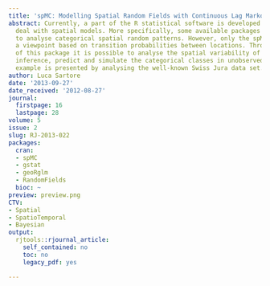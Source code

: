 ```yaml
---
title: 'spMC: Modelling Spatial Random Fields with Continuous Lag Markov Chains'
abstract: Currently, a part of the R statistical software is developed in order to
  deal with spatial models. More specifically, some available packages allow the user
  to analyse categorical spatial random patterns. However, only the spMC package considers
  a viewpoint based on transition probabilities between locations. Through the use
  of this package it is possible to analyse the spatial variability of data, make
  inference, predict and simulate the categorical classes in unobserved sites. An
  example is presented by analysing the well-known Swiss Jura data set.
author: Luca Sartore
date: '2013-09-27'
date_received: '2012-08-27'
journal:
  firstpage: 16
  lastpage: 28
volume: 5
issue: 2
slug: RJ-2013-022
packages:
  cran:
  - spMC
  - gstat
  - geoRglm
  - RandomFields
  bioc: ~
preview: preview.png
CTV:
- Spatial
- SpatioTemporal
- Bayesian
output:
  rjtools::rjournal_article:
    self_contained: no
    toc: no
    legacy_pdf: yes

---
```


